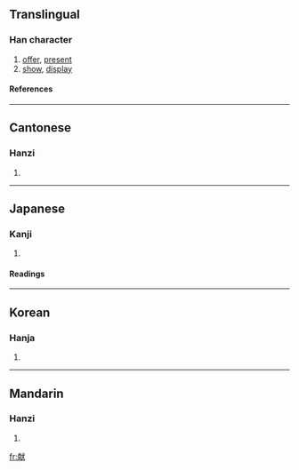{{see|獻}}

==Translingual==
===Han character===
{{Han char|rn=94|rad=犬|as=09|sn=12|four=|canj=十月戈大 (JBIK)}}
# [[offer]], [[present]]
# [[show]], [[display]]
====References====
{{Han ref|kx=0715.040|dkj=20539|dj=1127.050|hdz=21355.020|uh=732E|ud=29486}}

----
==Cantonese==
===Hanzi===
{{yue-hanzi|jyut=|y=hin3}}
# {{defn|Cantonese}}

----
==Japanese==
===Kanji===
{{ja-kanji|grade=c|rs=犬09}}
# {{defn|Japanese}} 
====Readings====
{{ja-readings|on=[[けん]] (ken), [[こん]] (kon)|kun=[[たてまつる]] (tatematsuru)|nanori=}}

----
==Korean==
===Hanja===
{{ko-hanja|hangeul=[[헌]], [[사]]|eumhun=|rv=heon, sa|mr=hŏn, sa|y=hen, sa}}
# {{defn|Korean}}

----
==Mandarin==
===Hanzi===
{{cmn-hanzi|tra=獻|pin=[[xiàn]] ([[xian4]])|wg=hsien<sup>4</sup>}}
# {{defn|Mandarin}}

[[fr:献]]